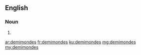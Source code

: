 ==English==

===Noun===
{{head|en|plural}}

# {{plural of|demimonde|lang=en|nocat=1}}

[[ar:demimondes]]
[[fr:demimondes]]
[[ku:demimondes]]
[[mg:demimondes]]
[[my:demimondes]]